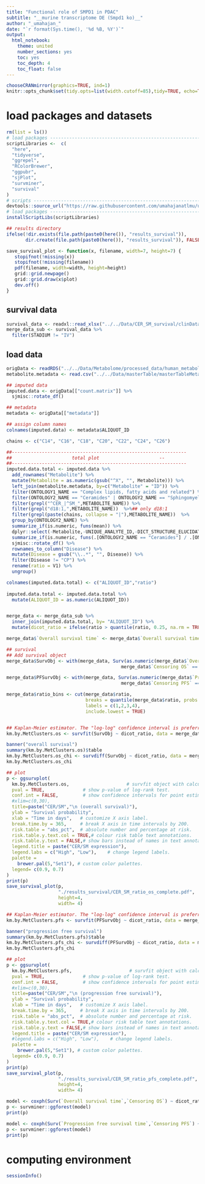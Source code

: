 ```yaml
---
title: "Functional role of SMPD1 in PDAC"
subtitle: "__murine transcriptome DE (Smpd1 ko)__"
author: "_umahajan_"
date: "`r format(Sys.time(), '%d %B, %Y')`"
output:
  html_notebook:
    theme: united
    number_sections: yes
    toc: yes
    toc_depth: 4
    toc_float: false
---
```


```r
chooseCRANmirror(graphics=TRUE, ind=1)
knitr::opts_chunk$set(tidy.opts=list(width.cutoff=85),tidy=TRUE, echo=TRUE, warning=FALSE, message=FALSE)
```

# load packages and datasets

```r
rm(list = ls())
# load packages -----------------------------------------------------------
scriptLibraries <-  c(
  "here",
  "tidyverse",
  "ggrepel",
  "RColorBrewer",
  "ggpubr",
  "sjPlot",
  "survminer",
  "survival"
)
# scripts --------------------------------------------------------------
devtools::source_url("https://raw.githubusercontent.com/umahajanatlmu/useful_commands/main/auxillary/basicFunctions.R")
# load packages -------------------------------------------------------
installScriptLibs(scriptLibraries)

## results directory
ifelse(!dir.exists(file.path(paste0(here()), "results_survival")),
       dir.create(file.path(paste0(here()), "results_survival")), FALSE)

save_survival_plot <- function(x, filename, width=7, height=7) {
   stopifnot(!missing(x))
   stopifnot(!missing(filename))
   pdf(filename, width=width, height=height)
   grid::grid.newpage()
   grid::grid.draw(x$plot)
   dev.off()
}
```

## survival data
```r
survival_data <- readxl::read_xlsx("../../Data/CER_SM_survival/clinData_metapac_sitesorted_updated.xlsx")
merge_data_sub <- survival_data %>%
  filter(STADIUM != "IV") 
```

## load data

```r
origData <- readRDS("../../Data/Metabolome/processed_data/human_metabolome_combined_ID_VD1_VD2.rds")
metabolite.metadata <- read.csv("../../Data/masterTable/masterTableMetaboliteNames.csv")

## imputed data
imputed.data <- origData[["count.matrix"]] %>%
  sjmisc::rotate_df()

## metadata
metadata <- origData[["metadata"]] 

## assign column names
colnames(imputed.data) <- metadata$ALIQUOT_ID

chains <- c("C14", "C16", "C18", "C20", "C22", "C24", "C26")

##----------------------------------------------------------------
##                      total plot                      --
##----------------------------------------------------------------
imputed.data.total <- imputed.data %>%
  add_rownames("Metabolite") %>%
  mutate(Metabolite = as.numeric(gsub("^X", "", Metabolite))) %>%
  left_join(metabolite.metadata, by=c("Metabolite" = "ID")) %>%
  filter(ONTOLOGY1_NAME == "Complex lipids, fatty acids and related") %>%
  filter(ONTOLOGY2_NAME == "Ceramides" | ONTOLOGY2_NAME == "Sphingomyelins") %>%
  filter(grepl("^CER_|^SM_",METABOLITE_NAME)) %>%
  filter(grepl("d18:1,",METABOLITE_NAME))  %>%## only d18:1
  filter(grepl(paste(chains, collapse = "|"),METABOLITE_NAME))  %>%
  group_by(ONTOLOGY2_NAME) %>%
  summarize_if(is.numeric, funs(mean)) %>%
  dplyr::select(-Metabolite,-UNIQUE_ANALYTE_ID,-DICT_STRUCTURE_ELUCIDATION_ID) %>%
  summarize_if(is.numeric, funs(.[ONTOLOGY2_NAME == "Ceramides"] / .[ONTOLOGY2_NAME == "Sphingomyelins"])) %>%
  sjmisc::rotate_df() %>%
  rownames_to_column("Disease") %>%
  mutate(Disease = gsub("\\..*", "", Disease)) %>%
  filter(Disease != "CP") %>%
  rename(ratio = V1) %>%
  ungroup()

colnames(imputed.data.total) <- c("ALIQUOT_ID","ratio")
  
imputed.data.total <- imputed.data.total %>%
  mutate(ALIQUOT_ID = as.numeric(ALIQUOT_ID)) 


merge_data <- merge_data_sub %>%
  inner_join(imputed.data.total, by= "ALIQUOT_ID") %>%
  mutate(dicot_ratio = ifelse(ratio > quantile(ratio, 0.25, na.rm = TRUE), "high", "low"))

merge_data$`Overall survival time` <- merge_data$`Overall survival time`

## survival
## Add survival object
merge_data$SurvObj <- with(merge_data, Surv(as.numeric(merge_data$`Overall survival time`), 
                                          merge_data$`Censoring OS` == 1))

merge_data$PFSurvObj <- with(merge_data, Surv(as.numeric(merge_data$`Progression free survival time`), 
                                          merge_data$`Censoring PFS` == 1))

merge_data$ratio_bins <- cut(merge_data$ratio,
                             breaks = quantile(merge_data$ratio, probs = seq(0, 1, by = 0.25), na.rm = TRUE),
                             labels = c(1,2,3,4),
                             include.lowest = TRUE)


## Kaplan-Meier estimator. The "log-log" confidence interval is preferred.
km.by.MetClusters.os <- survfit(SurvObj ~ dicot_ratio, data = merge_data)  #OS

banner("overall survival")
summary(km.by.MetClusters.os)$table
km.by.MetClusters.os_chi <- survdiff(SurvObj ~ dicot_ratio, data = merge_data)
km.by.MetClusters.os_chi  

## plot
p <- ggsurvplot(
  km.by.MetClusters.os,                     # survfit object with calculated statistics.
  pval = TRUE,              # show p-value of log-rank test.
  conf.int = FALSE,         # show confidence intervals for point estimaes of survival curves.
  #xlim=c(0,30),
  title=paste("CER/SM","\n (overall survival)"),
  ylab = "Survival probability",
  xlab = "Time in days",   # customize X axis label.
  break.time.by = 365,     # break X axis in time intervals by 200.
  risk.table = "abs_pct",  # absolute number and percentage at risk.
  risk.table.y.text.col = TRUE,# colour risk table text annotations.
  risk.table.y.text = FALSE,# show bars instead of names in text annotations in legend of risk table.
  legend.title = paste("CER/SM expression"),
  legend.labs = c("High", "Low"),    # change legend labels.
  palette = 
    brewer.pal(5,"Set1"), # custom color palettes.
  legend= c(0.9, 0.7)
)
print(p)
save_survival_plot(p, 
                   "./results_survival/CER_SM_ratio_os_complete.pdf",
                   height=4,
                   width= 4)

## Kaplan-Meier estimator. The "log-log" confidence interval is preferred.
km.by.MetClusters.pfs <- survfit(PFSurvObj ~ dicot_ratio, data = merge_data)  #OS

banner("progression free survival")
summary(km.by.MetClusters.pfs)$table
km.by.MetClusters.pfs_chi <- survdiff(PFSurvObj ~ dicot_ratio, data = merge_data)
km.by.MetClusters.pfs_chi  

## plot
p <- ggsurvplot(
  km.by.MetClusters.pfs,                     # survfit object with calculated statistics.
  pval = TRUE,              # show p-value of log-rank test.
  conf.int = FALSE,         # show confidence intervals for point estimaes of survival curves.
  #xlim=c(0,30),
  title=paste("CER/SM","\n (progression free survival)"),
  ylab = "Survival probability",
  xlab = "Time in days",   # customize X axis label.
  break.time.by = 365,     # break X axis in time intervals by 200.
  risk.table = "abs_pct",  # absolute number and percentage at risk.
  risk.table.y.text.col = TRUE,# colour risk table text annotations.
  risk.table.y.text = FALSE,# show bars instead of names in text annotations in legend of risk table.
  legend.title = paste("CER/SM expression"),
  #legend.labs = c("High", "Low"),    # change legend labels.
  palette = 
    brewer.pal(5,"Set1"), # custom color palettes.
  legend= c(0.9, 0.7)
)
print(p)
save_survival_plot(p, 
                   "./results_survival/CER_SM_ratio_pfs_complete.pdf",
                   height=4,
                   width= 4)

model <- coxph(Surv(`Overall survival time`,`Censoring OS`) ~ dicot_ratio, data = merge_data)
p <- survminer::ggforest(model)
print(p)

model <- coxph(Surv(`Progression free survival time`,`Censoring PFS`) ~ dicot_ratio, data = merge_data)
p <- survminer::ggforest(model)
print(p)

```

# computing environment

```r
sessionInfo()
```
